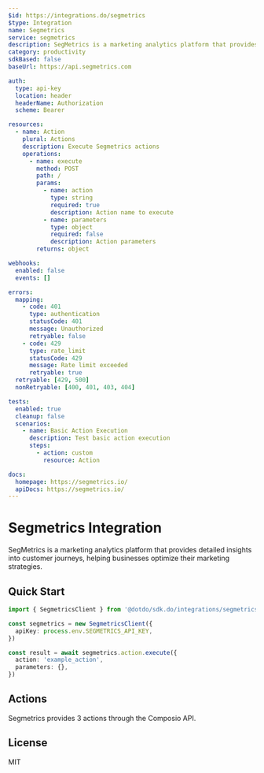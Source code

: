 ```yaml
---
$id: https://integrations.do/segmetrics
$type: Integration
name: Segmetrics
service: segmetrics
description: SegMetrics is a marketing analytics platform that provides detailed insights into customer journeys, helping businesses optimize their marketing strategies.
category: productivity
sdkBased: false
baseUrl: https://api.segmetrics.com

auth:
  type: api-key
  location: header
  headerName: Authorization
  scheme: Bearer

resources:
  - name: Action
    plural: Actions
    description: Execute Segmetrics actions
    operations:
      - name: execute
        method: POST
        path: /
        params:
          - name: action
            type: string
            required: true
            description: Action name to execute
          - name: parameters
            type: object
            required: false
            description: Action parameters
        returns: object

webhooks:
  enabled: false
  events: []

errors:
  mapping:
    - code: 401
      type: authentication
      statusCode: 401
      message: Unauthorized
      retryable: false
    - code: 429
      type: rate_limit
      statusCode: 429
      message: Rate limit exceeded
      retryable: true
  retryable: [429, 500]
  nonRetryable: [400, 401, 403, 404]

tests:
  enabled: true
  cleanup: false
  scenarios:
    - name: Basic Action Execution
      description: Test basic action execution
      steps:
        - action: custom
          resource: Action

docs:
  homepage: https://segmetrics.io/
  apiDocs: https://segmetrics.io/
---
```


# Segmetrics Integration

SegMetrics is a marketing analytics platform that provides detailed insights into customer journeys, helping businesses optimize their marketing strategies.

## Quick Start

```typescript
import { SegmetricsClient } from '@dotdo/sdk.do/integrations/segmetrics'

const segmetrics = new SegmetricsClient({
  apiKey: process.env.SEGMETRICS_API_KEY,
})

const result = await segmetrics.action.execute({
  action: 'example_action',
  parameters: {},
})
```

## Actions

Segmetrics provides 3 actions through the Composio API.

## License

MIT
